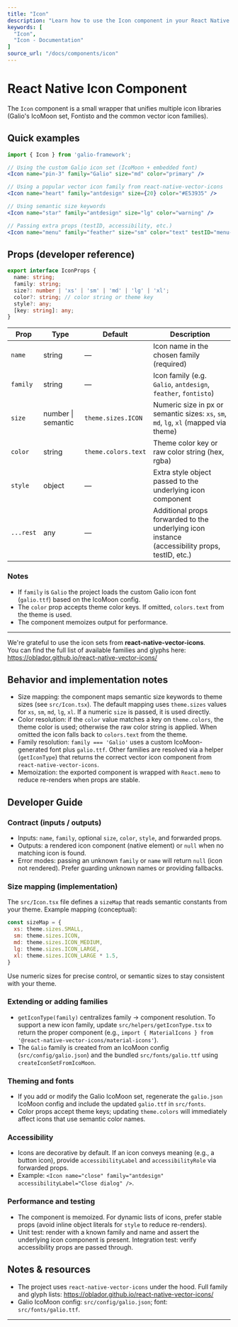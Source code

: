 ```yaml
---
title: "Icon"
description: "Learn how to use the Icon component in your React Native applications with Galio Framework."
keywords: [
  "Icon",
  "Icon - Documentation"
]
source_url: "/docs/components/icon"
---
```



# React Native Icon Component

The `Icon` component is a small wrapper that unifies multiple icon libraries (Galio's IcoMoon set, Fontisto and the common vector icon families).

<CarbonAds serve="CE7IPK3L" placement="galioio" />

## Quick examples

```jsx
import { Icon } from 'galio-framework';

// Using the custom Galio icon set (IcoMoon + embedded font)
<Icon name="pin-3" family="Galio" size="md" color="primary" />

// Using a popular vector icon family from react-native-vector-icons
<Icon name="heart" family="antdesign" size={20} color="#E53935" />

// Using semantic size keywords
<Icon name="star" family="antdesign" size="lg" color="warning" />

// Passing extra props (testID, accessibility, etc.)
<Icon name="menu" family="feather" size="sm" color="text" testID="menu-icon" />
```

## Props (developer reference)

```ts
export interface IconProps {
  name: string;
  family: string;
  size?: number | 'xs' | 'sm' | 'md' | 'lg' | 'xl';
  color?: string; // color string or theme key
  style?: any;
  [key: string]: any;
}
```

| Prop   | Type | Default | Description |
| ------ | ---- | ------- | ----------- |
| `name` | string | — | Icon name in the chosen family (required) |
| `family` | string | — | Icon family (e.g. `Galio`, `antdesign`, `feather`, `fontisto`) |
| `size` | number \| semantic | `theme.sizes.ICON` | Numeric size in px or semantic sizes: `xs`, `sm`, `md`, `lg`, `xl` (mapped via theme) |
| `color` | string | `theme.colors.text` | Theme color key or raw color string (hex, rgba) |
| `style` | object | — | Extra style object passed to the underlying icon component |
| `...rest` | any | — | Additional props forwarded to the underlying icon instance (accessibility props, testID, etc.) |

### Notes

- If `family` is `Galio` the project loads the custom Galio icon font (`galio.ttf`) based on the IcoMoon config.
- The `color` prop accepts theme color keys. If omitted, `colors.text` from the theme is used.
- The component memoizes output for performance.

***

We're grateful to use the icon sets from **react-native-vector-icons**.  
You can find the full list of available families and glyphs here: https://oblador.github.io/react-native-vector-icons/

## Behavior and implementation notes

- Size mapping: the component maps semantic size keywords to theme sizes (see `src/Icon.tsx`). The default mapping uses `theme.sizes` values for `xs`, `sm`, `md`, `lg`, `xl`. If a numeric `size` is passed, it is used directly.
- Color resolution: if the `color` value matches a key on `theme.colors`, the theme color is used; otherwise the raw color string is applied. When omitted the icon falls back to `colors.text` from the theme.
- Family resolution: `family === 'Galio'` uses a custom IcoMoon-generated font plus `galio.ttf`. Other families are resolved via a helper (`getIconType`) that returns the correct vector icon component from `react-native-vector-icons`.
- Memoization: the exported component is wrapped with `React.memo` to reduce re-renders when props are stable.

## Developer Guide

### Contract (inputs / outputs)
- Inputs: `name`, `family`, optional `size`, `color`, `style`, and forwarded props.
- Outputs: a rendered icon component (native element) or `null` when no matching icon is found.
- Error modes: passing an unknown `family` or `name` will return `null` (icon not rendered). Prefer guarding unknown names or providing fallbacks.

### Size mapping (implementation)
The `src/Icon.tsx` file defines a `sizeMap` that reads semantic constants from your theme. Example mapping (conceptual):

```js
const sizeMap = {
  xs: theme.sizes.SMALL,
  sm: theme.sizes.ICON,
  md: theme.sizes.ICON_MEDIUM,
  lg: theme.sizes.ICON_LARGE,
  xl: theme.sizes.ICON_LARGE * 1.5,
}
```

Use numeric sizes for precise control, or semantic sizes to stay consistent with your theme.

### Extending or adding families
- `getIconType(family)` centralizes family → component resolution. To support a new icon family, update `src/helpers/getIconType.tsx` to return the proper component (e.g., `import { MaterialIcons } from '@react-native-vector-icons/material-icons'`).
- The `Galio` family is created from an IcoMoon config (`src/config/galio.json`) and the bundled `src/fonts/galio.ttf` using `createIconSetFromIcoMoon`.

### Theming and fonts
- If you add or modify the Galio IcoMoon set, regenerate the `galio.json` IcoMoon config and include the updated `galio.ttf` in `src/fonts`.
- Color props accept theme keys; updating `theme.colors` will immediately affect icons that use semantic color names.

### Accessibility
- Icons are decorative by default. If an icon conveys meaning (e.g., a button icon), provide `accessibilityLabel` and `accessibilityRole` via forwarded props.
- Example: `<Icon name="close" family="antdesign" accessibilityLabel="Close dialog" />`.

### Performance and testing
- The component is memoized. For dynamic lists of icons, prefer stable props (avoid inline object literals for `style` to reduce re-renders).
- Unit test: render with a known family and name and assert the underlying icon component is present. Integration test: verify accessibility props are passed through.

## Notes & resources

- The project uses `react-native-vector-icons` under the hood. Full family and glyph lists: https://oblador.github.io/react-native-vector-icons/
- Galio IcoMoon config: `src/config/galio.json`; font: `src/fonts/galio.ttf`.

***
